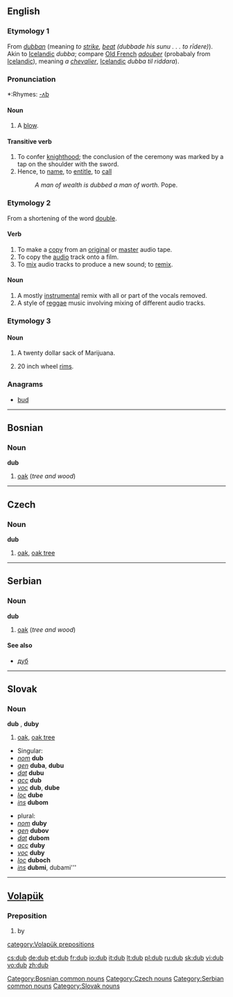 ==English==

{{webster}}
===Etymology 1===
From {{ang}} ''[[dubban]]'' (meaning ''to [[strike]], [[beat]] (dubbade his sunu . . . to rīdere)''). Akin to [[Icelandic]] ''dubba''; compare [[Old French]] ''[[adouber]]'' (probabaly from [[Icelandic]]), meaning ''a [[chevalier]]'', [[Icelandic]] ''dubba til riddara'').

===Pronunciation===
*:Rhymes: [[Rhymes:English:-ʌb|-ʌb]]

====Noun====
{{en-noun}}
# {{obsolete}} A [[blow]].

====Transitive verb====
{{en-verb|dub|b|ing}}

#To confer [[knighthood]]; the conclusion of the ceremony was marked by a tap on the shoulder with the sword. 
#Hence, to [[name]], to [[entitle]], to [[call]]
#:''A man of wealth is dubbed a man of worth.'' Pope.

===Etymology 2===
From a shortening of the word [[double]].

====Verb====
{{en-verb|dub|b|ing}}

# To make a [[copy]] from an [[original]] or [[master]] audio tape.
# To copy the [[audio]] track onto a film.
# To [[mix]] audio tracks to produce a new sound; to [[remix]].

====Noun====
{{en-noun|-}}
# A mostly [[instrumental]] remix with all or part of the vocals removed.
# A style of [[reggae]] music involving mixing of different audio tracks.

===Etymology 3===
====Noun====
{{en-noun}}
# {{slang}} A twenty dollar sack of Marijuana.
# {{slang}} 20 inch wheel [[rims]].

===Anagrams===
*[[bud]]

----

==Bosnian==
===Noun===
'''dub''' {{m}}
# [[oak]] (''tree and wood'')

[[Category:Bosnian common nouns]]

----

==Czech==
===Noun===
'''dub''' {{m}}
#[[oak]], [[oak tree]]

[[Category:Czech nouns]]

----

==Serbian==
===Noun===
'''dub''' {{m}}
# [[oak]] (''tree and wood'')
====See also====
*[[дуб#Serbian|дуб]]

[[Category:Serbian common nouns]]

----

==Slovak==
===Noun===
'''dub''' {{m}}, '''duby''' {{p}}
#[[oak]], [[oak tree]]

*Singular:
* ''[[nominative|nom]]'' '''dub'''
* ''[[genitive|gen]]'' '''duba''', '''dubu'''
* ''[[dative|dat]]'' '''dubu'''
* ''[[accusative|acc]]'' '''dub'''
* ''[[vocative|voc]]'' '''dub''', '''dube'''
* ''[[locative|loc]]'' '''dube'''
* ''[[instrumental|ins]]'' '''dubom'''

*plural:
* ''[[nominative|nom]]'' '''duby'''
* ''[[genitive|gen]]'' '''dubov'''
* ''[[dative|dat]]'' '''dubom'''
* ''[[accusative|acc]]'' '''duby'''
* ''[[vocative|voc]]'' '''duby'''
* ''[[locative|loc]]'' '''duboch'''
* ''[[instrumental|ins]]'' '''dubmi''', dubami'''

[[Category:Slovak nouns]]

----

==[[Volapük]]==
===Preposition===
# by

[[category:Volapük prepositions]]

[[cs:dub]]
[[de:dub]]
[[et:dub]]
[[fr:dub]]
[[io:dub]]
[[it:dub]]
[[lt:dub]]
[[pl:dub]]
[[ru:dub]]
[[sk:dub]]
[[vi:dub]]
[[vo:dub]]
[[zh:dub]]